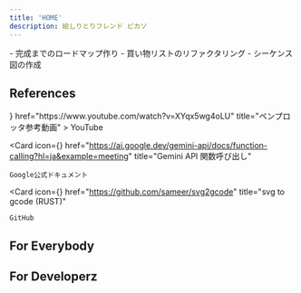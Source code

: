 ```yaml
---
title: 'HOME'
description: 絵しりとりフレンド ピカソ
---
```



<Callout title="To-Do List" type="info">
  - 完成までのロードマップ作り
  - 買い物リストのリファクタリング
  - シーケンス図の作成
</Callout>

## References

<Cards>
  <Card 
    icon={<Youtube />} 
    href="https://www.youtube.com/watch?v=XYqx5wg4oLU"
    title="ペンプロッタ参考動画"
  >
    YouTube
  </Card>
  
  <Card 
    icon={<Bot />} 
    href="https://ai.google.dev/gemini-api/docs/function-calling?hl=ja&example=meeting"
    title="Gemini API 関数呼び出し"
  >
    Google公式ドキュメント
  </Card>

  <Card 
    icon={<Github />} 
    href="https://github.com/sameer/svg2gcode"
    title="svg to gcode (RUST)"
  >
    GitHub
  </Card>
</Cards>


## For Everybody

<Cards>
  <Card title="コンセプト" href="/docs/concept" />
  <Card title="仕様書" href="/docs/specification" />
  <Card title="スケジュール" href="/docs/schedule" />
  <Card title="買い物リスト" href="/docs/shopping-list" />
</Cards>

## For Developerz

<Cards>
  <Card title="アクティビティ図" href="/docs/developers/activity" />
  <Card title="API設計" href="/docs/developers/api-design" />
</Cards>
